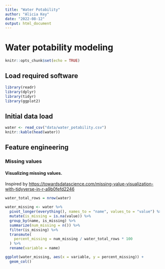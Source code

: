 ```yaml
---
title: "Water Potability"
author: "Alicia Key"
date: "2022-08-12"
output: html_document
---
```


# Water potability modeling

```r
knitr::opts_chunk$set(echo = TRUE)
```

## Load required software

```r
library(readr)
library(dplyr)
library(tidyr)
library(ggplot2)
```

## Initial data load

```r
water <- read_csv("data/water_potability.csv")
knitr::kable(head(water))
```

## Feature engineering

### Missing values

#### Visualizing missing values.

Inspired by [https://towardsdatascience.com/missing-value-visualization-with-tidyverse-in-r-a9b0fefd2246](https://towardsdatascience.com/missing-value-visualization-with-tidyverse-in-r-a9b0fefd2246)

```r
water_total_rows = nrow(water)

water_missing <- water %>%
  pivot_longer(everything(), names_to = "name", values_to = "value") %>%
  mutate(is_missing = is.na(value)) %>%
  group_by(name, is_missing) %>%
  summarize(num_missing = n()) %>%
  filter(is_missing) %>%
  transmute(
    percent_missing = num_missing / water_total_rows * 100
  ) %>%
  rename(variable = name)

ggplot(water_missing, aes(x = variable, y = percent_missing)) +
  geom_col()
```
